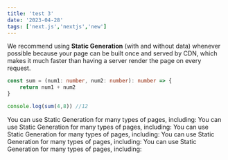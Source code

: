 ```yaml
---
title: 'test 3'
date: '2023-04-28'
tags: ['next.js','nextjs','new']
---
```


We recommend using **Static Generation** (with and without data) whenever possible because your page can be built once and served by CDN, which makes it much faster than having a server render the page on every request.

```ts
const sum = (num1: number, num2: number): number => {
    return num1 + num2
}

console.log(sum(4,8)) //12
```

You can use Static Generation for many types of pages, including:
You can use Static Generation for many types of pages, including:
You can use Static Generation for many types of pages, including:
You can use Static Generation for many types of pages, including:
You can use Static Generation for many types of pages, including:

 